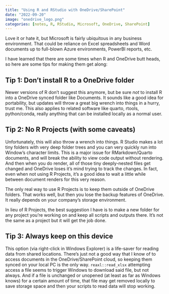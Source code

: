 ```yaml
---
title: "Using R and RStudio with OneDrive/SharePoint"
date: "2022-09-20"
image: "onedrive_logo.png"
categories: [notes, R, RStudio, Microsoft, OneDrive, SharePoint]
---
```


Love it or hate it, but Microsoft is fairly ubiquitous in any business environment.
  That could be reliance on Excel spreadsheets and Word documents up to full-blown
  Azure environments, PowerBI reports, etc. 
  
I have learned that there are some times when R and OneDrive butt heads, so here
   are some tips for making them get along:
   
## Tip 1: Don't install R to a OneDrive folder

Newer versions of R don't suggest this anymore, but be sure _not_ to install R
  into a OneDrive synced folder like Documents. It sounds like a good idea for
  portability, but updates will throw a great big wrench into things in a hurry,
  trust me. This also applies to related software like quarto, rtools, python/conda,
  really anything that can be installed locally as a normal user. 
  
## Tip 2: No R Projects (with some caveats)

Unfortunately, this will also throw a wrench into things. R Studio makes a lot 
  tiny folders with very deep folder trees and you can very quickly run into
  Window's character limits. This is a major issue for RMarkdown/Quarto
  documents, and will break the ability to view code output without rendering.
  And then when you do render, all of those tiny deeply-nested files get changed
  and OneDrive loses it's mind trying to track the changes. 
  In fact, even when not using R Projects, it's a good idea to wait a little 
  while between document renders for this very reason. 
  
The only real way to use R Projects is to keep them outside of OneDrive folders.
  That works well, but then you lose the backup features of OneDrive. 
  It really depends on your company's storage environment. 
  
In lieu of R Projects, the best suggestion I have is to make a new folder for any
  project you're working on and keep all scripts and outputs there. It's not the
  same as a project but it will get the job done. 

## Tip 3: Always keep on this device

This option (via right-click in Windows Explorer)
  is a life-saver for reading data from shared locations. There's just
  not a good way that I know of to access documents in the OneDrive/SharePoint
  cloud, so keeping them synced on your local PC is the only way. 
  `reaxl::read_xlsx` attempting access a file seems to trigger Windows to download
  said file, but not always. And if a file is unchanged or unopened (at least as 
  far as Windows knows) for a certain amount of time, that file may get removed 
  locally to save storage space and then your scripts to read data will
  stop working. 